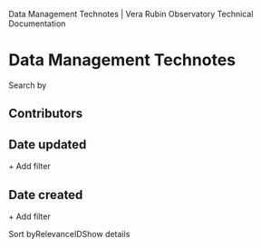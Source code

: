 Data Management Technotes | Vera Rubin Observatory Technical Documentation

[](/)

Data Management Technotes
=========================

Search by[](https://www.algolia.com/?utm_source=react-instantsearch&utm_medium=website&utm_content=&utm_campaign=poweredby)

Contributors
------------

Date updated
------------

\+ Add filter

Date created
------------

\+ Add filter

Sort byRelevanceIDShow details